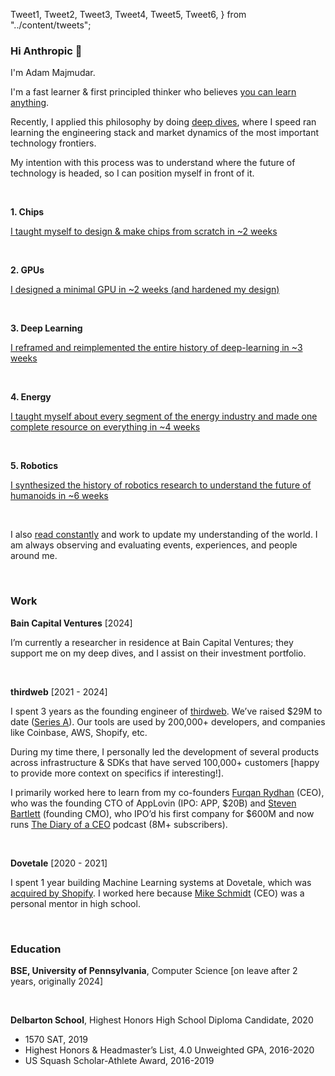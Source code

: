   Tweet1,
  Tweet2,
  Tweet3,
  Tweet4,
  Tweet5,
  Tweet6,
} from "../content/tweets";

### Hi Anthropic 👋

I'm Adam Majmudar.

I'm a fast learner & first principled thinker who believes [you can learn anything](https://x.com/MajmudarAdam/status/1815467430770315388).

<Tweet1 />

Recently, I applied this philosophy by doing [deep dives](/deep-dives), where I speed ran learning the engineering stack and market dynamics of the most important technology frontiers.

My intention with this process was to understand where the future of technology is headed, so I can position myself in front of it.

<br />

**1. Chips**

[I taught myself to design & make chips from scratch in ~2 weeks](https://x.com/MajmudarAdam/status/1778235769150423121)

<Tweet2 />

<br />

**2. GPUs**

[I designed a minimal GPU in ~2 weeks (and hardened my design)](https://x.com/MajmudarAdam/status/1783304235909877846)

<Tweet3 />

<Repo
  slug="adam-maj/tiny-gpu"
  description="A minimal GPU design in Verilog to learn how GPUs work from the ground up"
/>

<br />

**3. Deep Learning**

[I reframed and reimplemented the entire history of deep-learning in ~3 weeks](https://x.com/MajmudarAdam/status/1794190796411027791)

<Tweet4 />

<Repo
  slug="adam-maj/deep-learning"
  description="A deep-dive on the entire history of deep-learning"
/>

<br />

**4. Energy**

[I taught myself about every segment of the energy industry and made one complete resource on everything in ~4 weeks](https://energyandhumanity.com/)

<Tweet5 />

<br />

**5. Robotics**

[I synthesized the history of robotics research to understand the future of humanoids in ~6 weeks](https://github.com/adam-maj/robotics)

<Tweet6 />

<Repo
  slug="adam-maj/robotics"
  description="A deep dive on the history of robotics and the future of humanoids"
/>

<br />

I also [read constantly](/reading) and work to update my understanding of the world. I am always observing and evaluating events, experiences, and people around me.

<br />

### Work

**Bain Capital Ventures** [2024]

I’m currently a researcher in residence at Bain Capital Ventures; they support me on my deep dives, and I assist on their investment portfolio.

<br />

**thirdweb** [2021 - 2024]

I spent 3 years as the founding engineer of [thirdweb](https://x.com/thirdweb). We’ve raised $29M to date ([Series A](https://techcrunch.com/2022/08/24/thirdweb-raises-24m-at-a-160m-valuation-from-haun-ventures-shopify-and-coinbase-for-its-web3-development-kit/?guccounter=1&guce_referrer=aHR0cHM6Ly93d3cuZ29vZ2xlLmNvbS8&guce_referrer_sig=AQAAAHS2V8ediUoiamWRhr4JfkQ6wzxqTsCP5Z33rw09WZofRjI3-AFtkJ1jdylY5yESVBaudAiON0oTWlJMDybVqylTybVoH8U1PIXQlvn_77HgcpvwuaRHONpkBAsXM-WNFm6ZwqFgzUKWhZVqUP8TYJuNwdGIHcDFj4oyc12pXdWM)). Our tools are used by 200,000+ developers, and companies like Coinbase, AWS, Shopify, etc.

During my time there, I personally led the development of several products across infrastructure & SDKs that have served 100,000+ customers [happy to provide more context on specifics if interesting!].

I primarily worked here to learn from my co-founders [Furqan Rydhan](https://x.com/FurqanR) (CEO), who was the founding CTO of AppLovin (IPO: APP, $20B) and [Steven Bartlett](https://x.com/StevenBartlett) (founding CMO), who IPO’d his first company for $600M and now runs [The Diary of a CEO](https://www.youtube.com/@TheDiaryOfACEO) podcast (8M+ subscribers).

<br />

**Dovetale** [2020 - 2021]

I spent 1 year building Machine Learning systems at Dovetale, which was [acquired by Shopify](https://www.shopify.com/collabs/find-brands). I worked here because [Mike Schmidt](https://www.linkedin.com/in/mikenschmidt/) (CEO) was a personal mentor in high school.

<br />

### Education

**BSE, University of Pennsylvania**, Computer Science [on leave after 2 years, originally 2024]

<br />

**Delbarton School**, Highest Honors High School Diploma Candidate, 2020

- 1570 SAT, 2019
- Highest Honors & Headmaster’s List, 4.0 Unweighted GPA, 2016-2020
- US Squash Scholar-Athlete Award, 2016-2019
